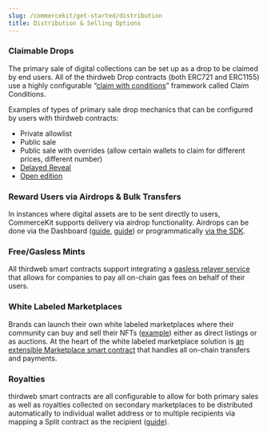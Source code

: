 ```yaml
---
slug: /commercekit/get-started/distribution
title: Distribution & Selling Options
---
```


### Claimable Drops

The primary sale of digital collections can be set up as a drop to be claimed by end users. All of the thirdweb Drop contracts (both ERC721 and ERC1155) use a highly configurable “[claim with conditions](https://portal.thirdweb.com/sdk/interacting-with-contracts/erc721claimablewithconditions)” framework called Claim Conditions.

Examples of types of primary sale drop mechanics that can be configured by users with thirdweb contracts:

- Private allowlist
- Public sale
- Public sale with overrides (allow certain wallets to claim for different prices, different number)
- [Delayed Reveal](https://blog.thirdweb.com/changelog/delayed-reveal-nfts/)
- [Open edition](https://blog.thirdweb.com/guides/how-to-create-an-open-edition-nft-drop/)

### Reward Users via Airdrops & Bulk Transfers

In instances where digital assets are to be sent directly to users, CommerceKit supports delivery via airdrop functionality. Airdrops can be done via the Dashboard ([guide](https://blog.thirdweb.com/guides/how-to-airdrop-nfts-to-a-list-of-wallets/), [guide](https://blog.thirdweb.com/guides/how-to-airdrop-erc-1155-tokens-to-a-list-of-wallets/)) or programmatically [via the SDK](https://portal.thirdweb.com/typescript/sdk.erc1155.airdrop).

### Free/Gasless Mints

All thirdweb smart contracts support integrating a [gasless relayer service](https://portal.thirdweb.com/sdk/advanced-features/gasless-transactions) that allows for companies to pay all on-chain gas fees on behalf of their users.

### White Labeled Marketplaces

Brands can launch their own white labeled marketplaces where their community can buy and sell their NFTs ([example](https://marketplace-v3.thirdweb-preview.com/)) either as direct listings or as auctions. At the heart of the white labeled marketplace solution is [an extensible Marketplace smart contract](https://portal.thirdweb.com/sdk/interacting-with-contracts/marketplace) that handles all on-chain transfers and payments.

### Royalties

thirdweb smart contracts are all configurable to allow for both primary sales as well as royalties collected on secondary marketplaces to be distributed automatically to individual wallet address or to multiple recipients via mapping a Split contract as the recipient ([guide](https://blog.thirdweb.com/guides/nft-drop-with-revenue-share/)).
